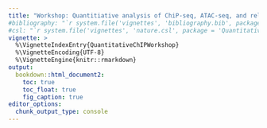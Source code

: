 ```yaml
---
title: "Workshop: Quantitiative analysis of ChiP-seq, ATAC-seq, and related DNA enrichment assays"
#bibliography: "`r system.file('vignettes', 'bibliography.bib', package = 'QuantitativeChIPWorkshop')`"
#csl: "`r system.file('vignettes', 'nature.csl', package = 'QuantitativeChIPWorkshop')`"
vignette: >
  %\VignetteIndexEntry{QuantitativeChIPWorkshop}
  %\VignetteEncoding{UTF-8}
  %\VignetteEngine{knitr::rmarkdown}
output:
  bookdown::html_document2:
    toc: true
    toc_float: true
    fig_caption: true
editor_options:
  chunk_output_type: console
---
```

<!-- The Docker container (https://hub.docker.com/repository/docker/crukcibioinformatics/QuantitativeChIP_workshop) with this workshop has pre-installed dependencies. If you are not using it, you must install the following packages: -->

<!-- ## Load required libraries {-#my-section} -->
<!-- ```{r "setup"} -->
<!-- suppressPackageStartupMessages({ -->
<!--     library(DiffBind) -->
<!--     library(csaw) -->
<!--     library(GreyListChIP) -->
<!--     library(rtracklayer) -->
<!--     library(rmarkdown) -->
<!--     library(knitr)}) -->
<!-- ``` -->

<!-- ```{r "setup-plot", echo=FALSE} -->
<!-- ## Setup figure caption -->
<!-- knitr::opts_chunk$set(echo = TRUE, warning=FALSE, message=FALSE) -->
<!-- i <- 0 -->
<!-- generateFigureCaption <- function(cap) { -->
<!--     i <<- i+1 -->
<!--     #return(paste0("Figure ", i, ". ", cap)) -->
<!--     return(cap) -->
<!-- } -->
<!-- ``` -->


